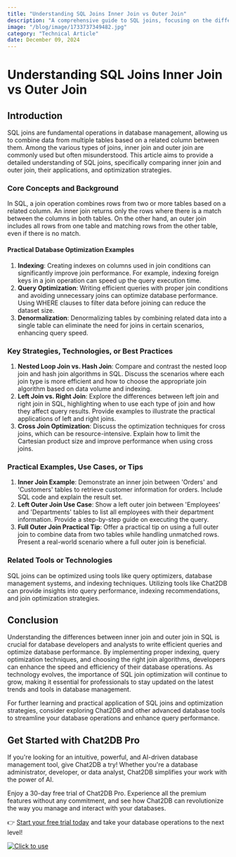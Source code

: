 ```yaml
---
title: "Understanding SQL Joins Inner Join vs Outer Join"
description: "A comprehensive guide to SQL joins, focusing on the differences between inner join and outer join, with practical examples and optimization strategies."
image: "/blog/image/1733737349482.jpg"
category: "Technical Article"
date: December 09, 2024
---
```


# Understanding SQL Joins Inner Join vs Outer Join

## Introduction
SQL joins are fundamental operations in database management, allowing us to combine data from multiple tables based on a related column between them. Among the various types of joins, inner join and outer join are commonly used but often misunderstood. This article aims to provide a detailed understanding of SQL joins, specifically comparing inner join and outer join, their applications, and optimization strategies.

### Core Concepts and Background
In SQL, a join operation combines rows from two or more tables based on a related column. An inner join returns only the rows where there is a match between the columns in both tables. On the other hand, an outer join includes all rows from one table and matching rows from the other table, even if there is no match.

#### Practical Database Optimization Examples
1. **Indexing**: Creating indexes on columns used in join conditions can significantly improve join performance. For example, indexing foreign keys in a join operation can speed up the query execution time.
2. **Query Optimization**: Writing efficient queries with proper join conditions and avoiding unnecessary joins can optimize database performance. Using WHERE clauses to filter data before joining can reduce the dataset size.
3. **Denormalization**: Denormalizing tables by combining related data into a single table can eliminate the need for joins in certain scenarios, enhancing query speed.

### Key Strategies, Technologies, or Best Practices
1. **Nested Loop Join vs. Hash Join**: Compare and contrast the nested loop join and hash join algorithms in SQL. Discuss the scenarios where each join type is more efficient and how to choose the appropriate join algorithm based on data volume and indexing.
2. **Left Join vs. Right Join**: Explore the differences between left join and right join in SQL, highlighting when to use each type of join and how they affect query results. Provide examples to illustrate the practical applications of left and right joins.
3. **Cross Join Optimization**: Discuss the optimization techniques for cross joins, which can be resource-intensive. Explain how to limit the Cartesian product size and improve performance when using cross joins.

### Practical Examples, Use Cases, or Tips
1. **Inner Join Example**: Demonstrate an inner join between 'Orders' and 'Customers' tables to retrieve customer information for orders. Include SQL code and explain the result set.
2. **Left Outer Join Use Case**: Show a left outer join between 'Employees' and 'Departments' tables to list all employees with their department information. Provide a step-by-step guide on executing the query.
3. **Full Outer Join Practical Tip**: Offer a practical tip on using a full outer join to combine data from two tables while handling unmatched rows. Present a real-world scenario where a full outer join is beneficial.

### Related Tools or Technologies
SQL joins can be optimized using tools like query optimizers, database management systems, and indexing techniques. Utilizing tools like Chat2DB can provide insights into query performance, indexing recommendations, and join optimization strategies.

## Conclusion
Understanding the differences between inner join and outer join in SQL is crucial for database developers and analysts to write efficient queries and optimize database performance. By implementing proper indexing, query optimization techniques, and choosing the right join algorithms, developers can enhance the speed and efficiency of their database operations. As technology evolves, the importance of SQL join optimization will continue to grow, making it essential for professionals to stay updated on the latest trends and tools in database management.

For further learning and practical application of SQL joins and optimization strategies, consider exploring Chat2DB and other advanced database tools to streamline your database operations and enhance query performance.

## Get Started with Chat2DB Pro

If you're looking for an intuitive, powerful, and AI-driven database management tool, give Chat2DB a try! Whether you're a database administrator, developer, or data analyst, Chat2DB simplifies your work with the power of AI.

Enjoy a 30-day free trial of Chat2DB Pro. Experience all the premium features without any commitment, and see how Chat2DB can revolutionize the way you manage and interact with your databases.

👉 [Start your free trial today](https://chat2db.ai/pricing) and take your database operations to the next level!


[![Click to use](/image/blog/bg/chat2db.jpg)](https://chat2db.ai/)
